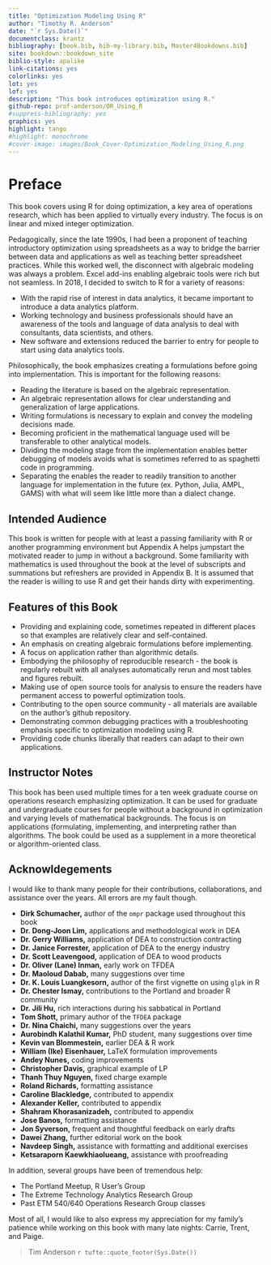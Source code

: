 ```yaml
---
title: "Optimization Modeling Using R"
author: "Timothy R. Anderson"
date: "`r Sys.Date()`"
documentclass: krantz
bibliography: [book.bib, bib-my-library.bib, Master4Bookdowns.bib]
site: bookdown::bookdown_site
biblio-style: apalike
link-citations: yes
colorlinks: yes
lot: yes
lof: yes
description: "This book introduces optimization using R."
github-repo: prof-anderson/OR_Using_R
#suppress-bibliography: yes
graphics: yes
highlight: tango
#highlight: monochrome
#cover-image: images/Book_Cover-Optimization_Modeling_Using_R.png
---
```


# Preface {.unnumbered}

This book covers using R for doing optimization, a key area of operations research, which has been applied to virtually every industry. The focus is on linear and mixed integer optimization.

Pedagogically, since the late 1990s, I had been a proponent of teaching introductory optimization using spreadsheets as a way to bridge the barrier between data and applications as well as teaching better spreadsheet practices. While this worked well, the disconnect with algebraic modeling was always a problem. Excel add-ins enabling algebraic tools were rich but not seamless. In 2018, I decided to switch to R for a variety of reasons:

-   With the rapid rise of interest in data analytics, it became important to introduce a data analytics platform.
-   Working technology and business professionals should have an awareness of the tools and language of data analysis to deal with consultants, data scientists, and others.
-   New software and extensions reduced the barrier to entry for people to start using data analytics tools.

Philosophically, the book emphasizes creating a formulations before going into implementation.  This is important for the following reasons:

- Reading the literature is based on the algebraic representation.
- An algebraic representation allows for clear understanding and generalization of large applications.
- Writing formulations is necessary to explain and convey the modeling decisions made.
- Becoming proficient in the mathematical language used will be transferable to other analytical models.
- Dividing the modeling stage from the implementation enables better debugging of models avoids what is sometimes referred to as spaghetti code in programming.
- Separating the enables the reader to readily transition to another language for implementation in the future (ex. Python, Julia, AMPL, GAMS) with what will seem like little more than a dialect change.

## Intended Audience {.unnumbered}

This book is written for people with at least a passing familiarity with R or another programming environment but Appendix A helps jumpstart the motivated reader to jump in without a background.  Some familiarity with mathematics is used throughout the book at the level of subscripts and summations but refreshers are provided in Appendix B. It is assumed that the reader is willing to use R and get their hands dirty with experimenting.

## Features of this Book {.unnumbered}

-   Providing and explaining code, sometimes repeated in different places so that examples are relatively clear and self-contained.
-   An emphasis on creating algebraic formulations before implementing.
-   A focus on application rather than algorithmic details.
-   Embodying the philosophy of reproducible research - the book is regularly rebuilt with all analyses automatically rerun and most tables and figures rebuilt.
-   Making use of open source tools for analysis to ensure the readers have permanent access to powerful optimization tools.
-   Contributing to the open source community - all materials are available on the author's github repository.
-   Demonstrating common debugging practices with a troubleshooting emphasis specific to optimization modeling using R.
-   Providing code chunks liberally that readers can adapt to their own applications.

## Instructor Notes {.unnumbered}

This book has been used multiple times for a ten week graduate course on operations research \index{Operations research} emphasizing optimization. \index{Optimization} It can be used for graduate and undergraduate courses for people without a background in optimization and varying levels of mathematical backgrounds. The focus is on applications (formulating, implementing, and interpreting rather than algorithms. The book could be used as a supplement in a more theoretical or algorithm-oriented class. 

## Acknowldegements {.unnumbered}

I would like to thank many people for their contributions, collaborations, and assistance over the years. All errors are my fault though.

-   **Dirk Schumacher,** author of the `ompr` package used throughout this book
-   **Dr. Dong-Joon Lim,** applications and methodological work in DEA
-   **Dr. Gerry Williams,** application of DEA to construction contracting
-   **Dr. Janice Forrester,** application of DEA to the energy industry
-   **Dr. Scott Leavengood,** application of DEA to wood products
-   **Dr. Oliver (Lane) Inman,** early work on TFDEA
-   **Dr. Maoloud Dabab,** many suggestions over time
-   **Dr. K. Louis Luangkesorn,** author of the first vignette on using `glpk` in R
-   **Dr. Chester Ismay,** contributions to the Portland and broader R community
-   **Dr. Jili Hu,** rich interactions during his sabbatical in Portland
-   **Tom Shott,** primary author of the `TFDEA` package
-   **Dr. Nina Chaichi,** many suggestions over the years
-   **Aurobindh Kalathil Kumar,** PhD student, many suggestions over time
-   **Kevin van Blommestein,** earlier DEA & R work
-   **William (Ike) Eisenhauer,** LaTeX formulation improvements
-   **Andey Nunes,** coding improvements
-   **Christopher Davis,** graphical example of LP
-   **Thanh Thuy Nguyen,** fixed charge example
-   **Roland Richards,** formatting assistance
-   **Caroline Blackledge,** contributed to appendix
-   **Alexander Keller,** contributed to appendix
-   **Shahram Khorasanizadeh,** contributed to appendix
-   **Jose Banos,** formatting assistance
-   **Jon Syverson,** frequent and thoughtful feedback on early drafts
-   **Dawei Zhang,** further editorial work on the book
-   **Navdeep Singh,** assistance with formatting and additional exercises
-   **Ketsaraporn Kaewkhiaolueang,** assistance with proofreading

In addition, several groups have been of tremendous help:

-   The Portland Meetup, R User's Group
-   The Extreme Technology Analytics Research Group
-   Past ETM 540/640 Operations Research Group classes

Most of all, I would like to also express my appreciation for my family's patience while working on this book with many late nights: Carrie, Trent, and Paige.

> Tim Anderson
> `r tufte::quote_footer(Sys.Date())`
